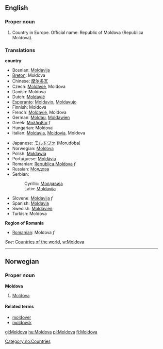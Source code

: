 ==English==
===Proper noun===

# Country in Europe. Official name: Republic of Moldova (Republica Moldova). 

===Translations===
'''country'''
{{top}}
*Bosnian: [[Moldavija#Bosnian|Moldavija]] {{f}}
*[[Breton]]: Moldova
*Chinese: [[摩尔多瓦]]
*Czech: [[Moldávie]], Moldova
*Danish: Moldova
*Dutch: [[Moldavië]]
*[[Esperanto]]: [[Moldavio]], [[Moldavujo]]
*Finnish: Moldova
*French: [[Moldavie]], Moldova
*German: [[Moldau]], [[Moldawien]]
*Greek: [[Μολδαβία]] ''f''
*Hungarian: Moldova
*Italian: [[Moldavia]], [[Moldovia]], Moldova
{{mid}}
*Japanese: [[モルドヴァ]] (Morudoba)
*Norwegian: [[#Norwegian|Moldova]]
*Polish: [[Mołdawia]]
*Portuguese: [[Moldávia]]
*Romanian: [[Republica Moldova]] ''f''
*Russian: [[Молдова]]
*Serbian:
*:Cyrillic: [[Молдавија]] {{f}}
*:Latin: [[Moldavija#Bosnian|Moldavija]] {{f}}
*Slovene: [[Moldavija#Slovene|Moldavija]] ''f''
*Spanish: [[Moldavia]]
*Swedish: [[Moldavien]]
*Turkish: Moldova
{{bottom}}

'''Region of Romania'''
*[[Romanian]]: Moldova ''f''

''See'': [[Countries of the world]], [[w:Moldova]]
----

==Norwegian==
===Proper noun===
[[Category:no:Countries]]
'''Moldova'''
#[[#English|Moldova]]
====Related terms====
*[[moldover]]
*[[moldovsk]]

[[gl:Moldova]]
[[hu:Moldova]]
[[pl:Moldova]]
[[fi:Moldova]]